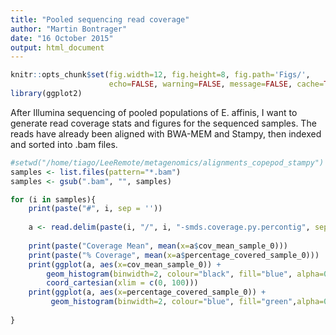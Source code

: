 ---
title: "Pooled sequencing read coverage"
author: "Martin Bontrager"
date: "16 October 2015"
output: html_document
---
```{r global_options, include=FALSE}
knitr::opts_chunk$set(fig.width=12, fig.height=8, fig.path='Figs/',
                      echo=FALSE, warning=FALSE, message=FALSE, cache=TRUE)
library(ggplot2)
```

After Illumina sequencing of pooled populations of E. affinis, I want to generate read coverage stats and figures for the sequenced samples. The reads have already been aligned with BWA-MEM and Stampy, then indexed and sorted into .bam files. 

```{r read_data}
#setwd("/home/tiago/LeeRemote/metagenomics/alignments_copepod_stampy") #Tiago's work directory
samples <- list.files(pattern="*.bam")
samples <- gsub(".bam", "", samples)

for (i in samples){
    print(paste("#", i, sep = ''))
    
    a <- read.delim(paste(i, "/", i, "-smds.coverage.py.percontig", sep=""))
    
    print(paste("Coverage Mean", mean(x=a$cov_mean_sample_0)))
    print(paste("% Coverage", mean(x=a$percentage_covered_sample_0)))
    print(ggplot(a, aes(x=cov_mean_sample_0)) + 
        geom_histogram(binwidth=2, colour="black", fill="blue", alpha=0.2) +
        coord_cartesian(xlim = c(0, 100)))
    print(ggplot(a, aes(x=percentage_covered_sample_0)) + 
         geom_histogram(binwidth=2, colour="blue", fill="green",alpha=0.08))
    
}    
```
